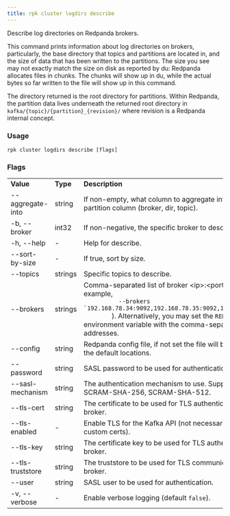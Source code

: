 ```yaml
---
title: rpk cluster logdirs describe
---
```


<head>
  <meta name="title" content="rpk cluster logdirs describe | Redpanda Docs" />
  <meta name="description" content="rpk cluster logdirs describe" />
</head>

Describe log directories on Redpanda brokers.

This command prints information about log directories on brokers, particularly,
the base directory that topics and partitions are located in, and the size of
data that has been written to the partitions. The size you see may not exactly
match the size on disk as reported by du: Redpanda allocates files in chunks.
The chunks will show up in du, while the actual bytes so far written to the
file will show up in this command.

The directory returned is the root directory for partitions. Within Redpanda,
the partition data lives underneath the returned root directory in `kafka/{topic}/{partition}_{revision}/` where revision is a Redpanda internal concept.

### Usage

```
rpk cluster logdirs describe [flags]
```

### Flags

<table>
  <tbody>
    <tr>
      <td>
        <strong> Value</strong>
      </td>
      <td>
        <strong> Type</strong>
      </td>
      <td>
        <strong> Description</strong>
      </td>
    </tr>
    <tr>
      <td>--aggregate-into</td>
      <td>string</td>
      <td>
        If non-empty, what column to aggregate into starting from the partition
        column (broker, dir, topic).
      </td>
    </tr>
    <tr>
      <td>-b, --broker</td>
      <td>int32</td>
      <td> If non-negative, the specific broker to describe (default -1).</td>
    </tr>
    <tr>
      <td>-h, --help</td>
      <td>-</td>
      <td> Help for describe.</td>
    </tr>
    <tr>
      <td>--sort-by-size</td>
      <td>-</td>
      <td> If true, sort by size.</td>
    </tr>
    <tr>
      <td>--topics</td>
      <td>strings</td>
      <td> Specific topics to describe.</td>
    </tr>
    <tr>
      <td>--brokers</td>
      <td>strings</td>
      <td>
        Comma-separated list of broker &lt;ip&gt;:&lt;port&gt; pairs (for example,
        <code>
          --brokers `192.168.78.34:9092,192.168.78.35:9092,192.179.23.54:9092`
        </code>
        ). Alternatively, you may set the <code>REDPANDA_BROKERS</code>
        environment variable with the comma-separated list of broker addresses.
      </td>
    </tr>
    <tr>
      <td>--config</td>
      <td>string</td>
      <td>
        Redpanda config file, if not set the file will be searched for in the
        default locations.
      </td>
    </tr>
    <tr>
      <td>--password</td>
      <td>string</td>
      <td> SASL password to be used for authentication.</td>
    </tr>
    <tr>
      <td>--sasl-mechanism</td>
      <td>string</td>
      <td>
        The authentication mechanism to use. Supported values: SCRAM-SHA-256,
        SCRAM-SHA-512.
      </td>
    </tr>
    <tr>
      <td>--tls-cert</td>
      <td>string</td>
      <td>
        The certificate to be used for TLS authentication with the broker.
      </td>
    </tr>
    <tr>
      <td>--tls-enabled</td>
      <td>-</td>
      <td>
        Enable TLS for the Kafka API (not necessary if specifying custom certs).
      </td>
    </tr>
    <tr>
      <td>--tls-key</td>
      <td>string</td>
      <td>
        The certificate key to be used for TLS authentication with the broker.
      </td>
    </tr>
    <tr>
      <td>--tls-truststore</td>
      <td>string</td>
      <td> The truststore to be used for TLS communication with the broker.</td>
    </tr>
    <tr>
      <td>--user</td>
      <td>string</td>
      <td> SASL user to be used for authentication.</td>
    </tr>
    <tr>
      <td>-v, --verbose</td>
      <td>-</td>
      <td>
        Enable verbose logging (default <code>false</code>).
      </td>
    </tr>
  </tbody>
</table>
